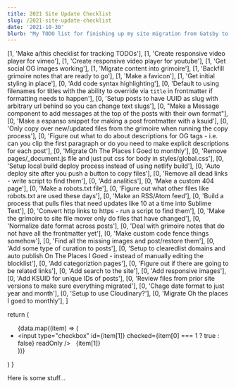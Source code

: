 ```yaml
---
title: 2021 Site Update Checklist
slug: /2021-site-update-checklist
date: '2021-10-30'
blurb: "My TODO list for finishing up my site migration from Gatsby to NextJS." 
---
```


  [1, 'Make a/this checklist for tracking TODOs'],
  [1, 'Create responsive video player for vimeo'],
  [1, 'Create responsive video player for youtube'],
  [1, 'Get social OG images working'],
  [1, 'Migrate content into grimoire'],
  [1, 'Backfill grimoire notes that are ready to go'],
  [1, 'Make a favicon'],
  [1, 'Get initial styling in place'],
  [0, 'Add code syntax highlighting'],
  [0, 'Default to using filenames for titles with the ability to override via `title` in frontmatter if formatting needs to happen'],
  [0, 'Setup posts to have UUID as slug with arbitrary url behind so you can change text slugs'],
  [0, "Make a Message component to add messages at the top of the posts with their own format"],
  [0, 'Make a espanso snippet for making a post frontmatter with a ksuid'],
  [0, 'Only copy over new/updated files from the grimoire when running the copy process'],
  [0, 'Figure out what to do about descriptions for OG tags - i.e. can you clip the first paragraph or do you need to make explicit descriptions for each post'],
  [0, 'Migrate Oh The Places I Goed to monthly'],
  [0, 'Remove pages/_document.js file and just put css for body in styles/global.css'],
  [0, 'Setup local build deploy process instead of using netlify build'],
  [0, 'Auto deploy site after you push a button to copy files'],
  [0, 'Remove all dead links - write script to find them'],
  [0, 'Add analitics'],
  [0, 'Make a custom 404 page'],
  [0, 'Make a robots.txt file'],
  [0, 'Figure out what other files like robots.txt are used these days'],
  [0, 'Make an RSS/Atom feed'],
  [0, 'Build a process that pulls files that need updates like 10 at a time into Sublime Text'],
  [0, 'Convert http links to https - run a script to find them'],
  [0, 'Make the grimoire to site file mover only do files that have changed'],
  [0, 'Normalize date format across posts'],
  [0, 'Deal with grimoire notes that do not have all the frontmatter yet'],
  [0, 'Make custom code fence things somehow'],
  [0, 'Find all the missing images and post/restore them'],
  [0, 'Add some type of curation to posts'], 
  [0, 'Setup to clearedlist domains and auto publish On The Places I Goed - instead of manually editing the blocklist'], 
  [0, 'Add categoriztion pages'],
  [0, 'Figure out if there are going to be related links'], 
  [0, 'Add search to the site'],
  [0, 'Add responsive images'],
  [0, 'Add KSUID for unique IDs of posts'],
  [0, 'Review files from prior site versions to make sure everything migrated'],
  [0, 'Chage date format to just year and month'],
  [0, 'Setup to use Cloudinary?'],
  [0, 'Migrate Oh the places I goed to monthly'],
]

  return (
    <ul>
      {data.map((item) => (
        <li key={item}>
          <input
            type="checkbox"
            id={item[1]}
            checked={item[0] === 1 ? true : false}
            readOnly
          />
          <label htmlFor={item[1]}>&nbsp;&nbsp;{item[1]}</label>
        </li>
      ))}
    </ul>
  )
}

Here is some stuff...

<LocalChecklist data={listData} />
